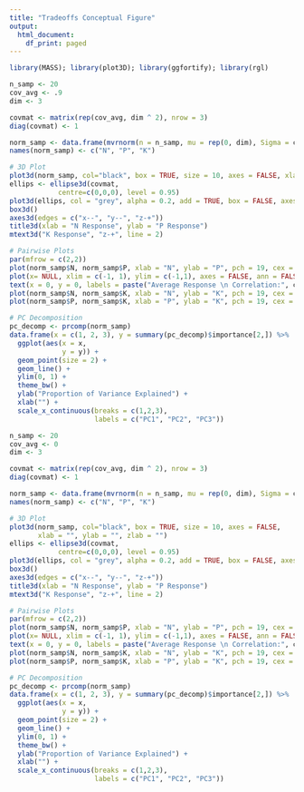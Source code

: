 ```yaml
---
title: "Tradeoffs Conceptual Figure"
output:
  html_document:
    df_print: paged
---
```


```r
library(MASS); library(plot3D); library(ggfortify); library(rgl)

n_samp <- 20
cov_avg <- .9
dim <- 3

covmat <- matrix(rep(cov_avg, dim ^ 2), nrow = 3)
diag(covmat) <- 1

norm_samp <- data.frame(mvrnorm(n = n_samp, mu = rep(0, dim), Sigma = covmat))
names(norm_samp) <- c("N", "P", "K")

# 3D Plot
plot3d(norm_samp, col="black", box = TRUE, size = 10, axes = FALSE, xlab = "", ylab = "", zlab = "")
ellips <- ellipse3d(covmat, 
            centre=c(0,0,0), level = 0.95)
plot3d(ellips, col = "grey", alpha = 0.2, add = TRUE, box = FALSE, axes = TRUE)
box3d()
axes3d(edges = c("x--", "y--", "z-+"))
title3d(xlab = "N Response", ylab = "P Response")
mtext3d("K Response", "z-+", line = 2)

# Pairwise Plots
par(mfrow = c(2,2))
plot(norm_samp$N, norm_samp$P, xlab = "N", ylab = "P", pch = 19, cex = 1.2)
plot(x= NULL, xlim = c(-1, 1), ylim = c(-1,1), axes = FALSE, ann = FALSE)
text(x = 0, y = 0, labels = paste("Average Response \n Correlation:", cov_avg), cex = 1.5)
plot(norm_samp$N, norm_samp$K, xlab = "N", ylab = "K", pch = 19, cex = 1.2)
plot(norm_samp$P, norm_samp$K, xlab = "P", ylab = "K", pch = 19, cex = 1.2)
```


```r
# PC Decomposition
pc_decomp <- prcomp(norm_samp)
data.frame(x = c(1, 2, 3), y = summary(pc_decomp)$importance[2,]) %>%
  ggplot(aes(x = x,
             y = y)) +
  geom_point(size = 2) +
  geom_line() + 
  ylim(0, 1) +
  theme_bw() +
  ylab("Proportion of Variance Explained") +
  xlab("") +
  scale_x_continuous(breaks = c(1,2,3),
                     labels = c("PC1", "PC2", "PC3"))
```

```r
n_samp <- 20
cov_avg <- 0
dim <- 3

covmat <- matrix(rep(cov_avg, dim ^ 2), nrow = 3)
diag(covmat) <- 1

norm_samp <- data.frame(mvrnorm(n = n_samp, mu = rep(0, dim), Sigma = covmat))
names(norm_samp) <- c("N", "P", "K")

# 3D Plot
plot3d(norm_samp, col="black", box = TRUE, size = 10, axes = FALSE, 
       xlab = "", ylab = "", zlab = "")
ellips <- ellipse3d(covmat, 
            centre=c(0,0,0), level = 0.95)
plot3d(ellips, col = "grey", alpha = 0.2, add = TRUE, box = FALSE, axes = TRUE)
box3d()
axes3d(edges = c("x--", "y--", "z-+"))
title3d(xlab = "N Response", ylab = "P Response")
mtext3d("K Response", "z-+", line = 2)
```


```r
# Pairwise Plots
par(mfrow = c(2,2))
plot(norm_samp$N, norm_samp$P, xlab = "N", ylab = "P", pch = 19, cex = 1.2)
plot(x= NULL, xlim = c(-1, 1), ylim = c(-1,1), axes = FALSE, ann = FALSE)
text(x = 0, y = 0, labels = paste("Average Response \n Correlation:", cov_avg), cex = 1.5)
plot(norm_samp$N, norm_samp$K, xlab = "N", ylab = "K", pch = 19, cex = 1.2)
plot(norm_samp$P, norm_samp$K, xlab = "P", ylab = "K", pch = 19, cex = 1.2)

```

```r
# PC Decomposition
pc_decomp <- prcomp(norm_samp)
data.frame(x = c(1, 2, 3), y = summary(pc_decomp)$importance[2,]) %>%
  ggplot(aes(x = x,
             y = y)) +
  geom_point(size = 2) +
  geom_line() + 
  ylim(0, 1) +
  theme_bw() +
  ylab("Proportion of Variance Explained") +
  xlab("") +
  scale_x_continuous(breaks = c(1,2,3),
                     labels = c("PC1", "PC2", "PC3"))
```

